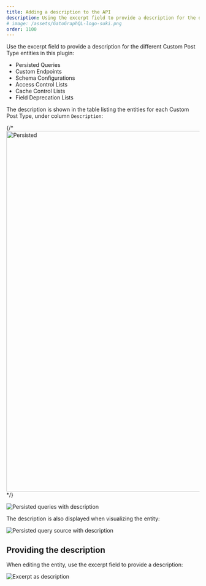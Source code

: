 ```yaml
---
title: Adding a description to the API
description: Using the excerpt field to provide a description for the different Custom Post Type entities in the Gato GraphQL plugin.
# image: /assets/GatoGraphQL-logo-suki.png
order: 1100
---
```


Use the excerpt field to provide a description for the different Custom Post Type entities in this plugin:

- Persisted Queries
- Custom Endpoints
- Schema Configurations
- Access Control Lists
- Cache Control Lists
- Field Deprecation Lists

The description is shown in the table listing the entities for each Custom Post Type, under column `Description`:

{/* <Image
  src=/assets/guides/upstream/persisted-queries-page.png
  width="1024"
  height="940"
  alt=Persisted queries with description
  caption=Persisted queries with description
/> */}

![Persisted queries with description](/assets/guides/upstream/persisted-queries-page.png)

The description is also displayed when visualizing the entity:

![Persisted query source with description](/assets/guides/upstream/persisted-query-source.png "Persisted query source with description")

## Providing the description

When editing the entity, use the excerpt field to provide a description:

![Excerpt as description](/assets/guides/upstream/excerpt-as-description.png "Excerpt as description")
